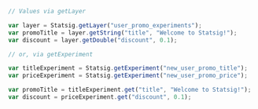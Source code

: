 ```jsx
// Values via getLayer

var layer = Statsig.getLayer("user_promo_experiments");
var promoTitle = layer.getString("title", "Welcome to Statsig!");
var discount = layer.getDouble("discount", 0.1);

// or, via getExperiment

var titleExperiment = Statsig.getExperiment("new_user_promo_title");
var priceExperiment = Statsig.getExperiment("new_user_promo_price");

var promoTitle = titleExperiment.get("title", "Welcome to Statsig!");
var discount = priceExperiment.get("discount", 0.1);
```
